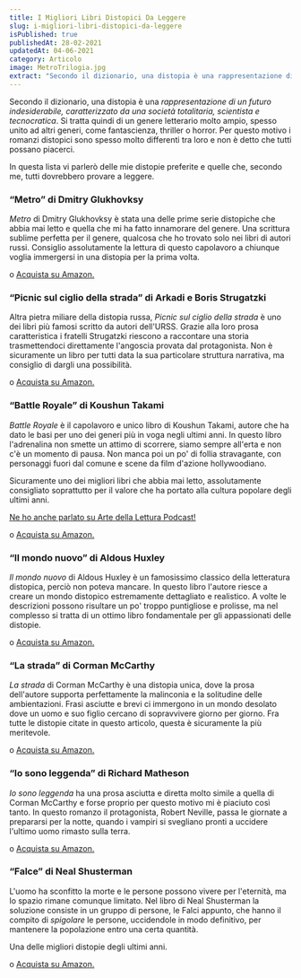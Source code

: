 ```yaml
---
title: I Migliori Libri Distopici Da Leggere
slug: i-migliori-libri-distopici-da-leggere
isPublished: true
publishedAt: 28-02-2021
updatedAt: 04-06-2021
category: Articolo
image: MetroTrilogia.jpg
extract: "Secondo il dizionario, una distopia è una rappresentazione di un futuro indesiderabile, caratterizzato da una società totalitaria, scientista e tecnocratica. Si tratta quindi di un genere letterario molto ampio, spesso unito ad altri generi, come fantascienza, thriller o horror. Per questo motivo i romanzi distopici sono spesso molto differenti tra loro e non è detto che tutti possano piacerci. In questa lista vi parlerò delle mie distopie preferite e quelle che, secondo me, tutti dovrebbero provare a leggere."
---
```


Secondo il dizionario, una distopia è una _rappresentazione di un futuro indesiderabile, caratterizzato da una società totalitaria, scientista e tecnocratica_. Si tratta quindi di un genere letterario molto ampio, spesso unito ad altri generi, come fantascienza, thriller o horror. Per questo motivo i romanzi distopici sono spesso molto differenti tra loro e non è detto che tutti possano piacerci.

In questa lista vi parlerò delle mie distopie preferite e quelle che, secondo me, tutti dovrebbero provare a leggere.

### “Metro” di Dmitry Glukhovksy
<Book  slug="metro-2034"  />

_Metro_ di Dmitry Glukhovksy è stata una delle prime serie distopiche che abbia mai letto e quella che mi ha fatto innamorare del genere. Una scrittura sublime perfetta per il genere, qualcosa che ho trovato solo nei libri di autori russi. Consiglio assolutamente la lettura di questo capolavoro a chiunque voglia immergersi in una distopia per la prima volta.

<InternalLink slug="recensione-metro-2034" text="Leggi la recensione completa" /> o [Acquista su Amazon.](https://amzn.to/3uc3NO0)

### “Picnic sul ciglio della strada” di Arkadi e Boris Strugatzki
<Book  slug="picnic-sul-ciglio-della-strada"  />

Altra pietra miliare della distopia russa, _Picnic sul ciglio della strada_ è uno dei libri più famosi scritto da autori dell'URSS. Grazie alla loro prosa caratteristica i fratelli Strugatzki riescono a raccontare una storia trasmettendoci direttamente l'angoscia provata dal protagonista. Non è sicuramente un libro per tutti data la sua particolare struttura narrativa, ma consiglio di dargli una possibilità.

<InternalLink slug="recensione-picnic-sul-ciglio-della-strada" text="Leggi la recensione completa" /> o [Acquista su Amazon.](https://amzn.to/3bicSfD)

### “Battle Royale” di Koushun Takami
<Book  slug="battle-royale"  />

_Battle Royale_ è il capolavoro e unico libro di Koushun Takami, autore che ha dato le basi per uno dei generi più in voga negli ultimi anni. In questo libro l'adrenalina non smette un attimo di scorrere, siamo sempre all'erta e non c'è un momento di pausa. Non manca poi un po' di follia stravagante, con personaggi fuori dal comune e scene da film d'azione hollywoodiano.

Sicuramente uno dei migliori libri che abbia mai letto, assolutamente consigliato soprattutto per il valore che ha portato alla cultura popolare degli ultimi anni.

[Ne ho anche parlato su Arte della Lettura Podcast!](https://open.spotify.com/episode/2646TsnORdaBjoeoMORGC7?si=AqkLagnrSaakVjbVf7KlUg)

<InternalLink slug="recensione-battle-royale-takam" text="Leggi la recensione completa" /> o [Acquista su Amazon.](https://amzn.to/3pyJDdD)

### “Il mondo nuovo” di Aldous Huxley
<Book  slug="il-mondo-nuovo-ritorno-al-mondo-nuovo"  />

_Il mondo nuovo_ di Aldous Huxley è un famosissimo classico della letteratura distopica, perciò non poteva mancare. In questo libro l'autore riesce a creare un mondo distopico estremamente dettagliato e realistico. A volte le descrizioni possono risultare un po' troppo puntigliose e prolisse, ma nel complesso si tratta di un ottimo libro fondamentale per gli appassionati delle distopie.

<InternalLink slug="recensione-il-mondo-nuovo-aldous-huxley" text="Leggi la recensione completa" /> o [Acquista su Amazon.](https://amzn.to/3qC3XvM)

### “La strada” di Corman McCarthy
<Book  slug="la-strada"  />

_La strada_ di Corman McCarthy è una distopia unica, dove la prosa dell'autore supporta perfettamente la malinconia e la solitudine delle ambientazioni. Frasi asciutte e brevi ci immergono in un mondo desolato dove un uomo e suo figlio cercano di sopravvivere giorno per giorno. Fra tutte le distopie citate in questo articolo, questa è sicuramente la più meritevole.

<InternalLink slug="recensione-la-strada-corman-mccarthy" text="Leggi la recensione completa" /> o [Acquista su Amazon.](https://amzn.to/3binMC9)

### “Io sono leggenda” di Richard Matheson
<Book  slug="io-sono-leggenda"  />

_Io sono leggenda_ ha una prosa asciutta e diretta molto simile a quella di Corman McCarthy e forse proprio per questo motivo mi è piaciuto così tanto. In questo romanzo il protagonista, Robert Neville, passa le giornate a prepararsi per la notte, quando i vampiri si svegliano pronti a uccidere l'ultimo uomo rimasto sulla terra.

<InternalLink slug="recensione-io-sono-leggenda-richard-matheson" text="Leggi la recensione completa" /> o [Acquista su Amazon.](https://amzn.to/3axrb0w)

### “Falce” di Neal Shusterman
<Book  slug="falce"  />

L'uomo ha sconfitto la morte e le persone possono vivere per l'eternità, ma lo spazio rimane comunque limitato. Nel libro di Neal Shusterman la soluzione consiste in un gruppo di persone, le Falci appunto, che hanno il compito di _spigolare_ le persone, uccidendole in modo definitivo, per mantenere la popolazione entro una certa quantità.

Una delle migliori distopie degli ultimi anni.

<InternalLink slug="recensione-falce-neal-shusterman" text="Leggi la recensione completa" /> o [Acquista su Amazon.](https://amzn.to/2NBM81s)